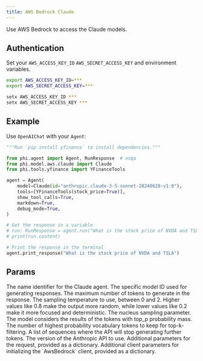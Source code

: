 ```yaml
---
title: AWS Bedrock Claude
---
```


Use AWS Bedrock to access the Claude models.

## Authentication

Set your `AWS_ACCESS_KEY_ID` `AWS_SECRET_ACCESS_KEY` and environment variables.

<CodeGroup>

```bash Mac
export AWS_ACCESS_KEY_ID=***
export AWS_SECRET_ACCESS_KEY=***
```

```bash Windows
setx AWS_ACCESS_KEY_ID ***
setx AWS_SECRET_ACCESS_KEY ***
```

</CodeGroup>

## Example

Use `OpenAIChat` with your `Agent`:

<CodeGroup>

```python agent.py
"""Run `pip install yfinance` to install dependencies."""

from phi.agent import Agent, RunResponse  # noqa
from phi.model.aws.claude import Claude
from phi.tools.yfinance import YFinanceTools

agent = Agent(
    model=Claude(id="anthropic.claude-3-5-sonnet-20240620-v1:0"),
    tools=[YFinanceTools(stock_price=True)],
    show_tool_calls=True,
    markdown=True,
    debug_mode=True,
)

# Get the response in a variable
# run: RunResponse = agent.run("What is the stock price of NVDA and TSLA")
# print(run.content)

# Print the response in the terminal
agent.print_response("What is the stock price of NVDA and TSLA")

```

</CodeGroup>

## Params

<ResponseField name="name" type="str" default="AwsBedrockAnthropicClaude">
  The name identifier for the Claude agent.
</ResponseField>
<ResponseField
  name="id"
  type="str"
  default="anthropic.claude-3-sonnet-20240229-v1:0"
>
  The specific model ID used for generating responses.
</ResponseField>
<ResponseField name="max_tokens" type="int" default="8192">
  The maximum number of tokens to generate in the response.
</ResponseField>
<ResponseField name="temperature" type="Optional[float]">
  The sampling temperature to use, between 0 and 2. Higher values like 0.8 make
  the output more random, while lower values like 0.2 make it more focused and
  deterministic.
</ResponseField>
<ResponseField name="top_p" type="Optional[float]">
  The nucleus sampling parameter. The model considers the results of the tokens
  with top_p probability mass.
</ResponseField>
<ResponseField name="top_k" type="Optional[int]">
  The number of highest probability vocabulary tokens to keep for
  top-k-filtering.
</ResponseField>
<ResponseField name="stop_sequences" type="Optional[List[str]]">
  A list of sequences where the API will stop generating further tokens.
</ResponseField>
<ResponseField name="anthropic_version" type="str" default="bedrock-2023-05-31">
  The version of the Anthropic API to use.
</ResponseField>
<ResponseField name="request_params" type="Optional[Dict[str, Any]]">
  Additional parameters for the request, provided as a dictionary.
</ResponseField>
<ResponseField name="client_params" type="Optional[Dict[str, Any]]">
  Additional client parameters for initializing the `AwsBedrock` client,
  provided as a dictionary.
</ResponseField>

